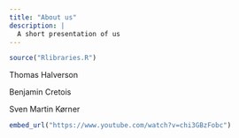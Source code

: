 ```yaml
---
title: "About us"
description: |
  A short presentation of us
---
```


```r
source("Rlibraries.R")
```

Thomas Halverson



Benjamin Cretois



Sven Martin Kørner

```r
embed_url("https://www.youtube.com/watch?v=chi3GBzFobc")
```

